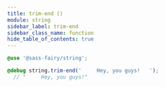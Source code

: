 ```yaml
---
title: trim-end ()
module: string
sidebar_label: trim-end
sidebar_class_name: function
hide_table_of_contents: true
---
```


<DocPage spec={Spec} />

```scss
@use '@sass-fairy/string';

@debug string.trim-end('     Hey, you guys!   ');
  // "     Hey, you guys!"
```

